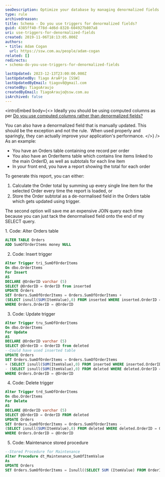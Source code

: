 ```yaml
---
seoDescription: Optimize your database by managing denormalized fields with triggers to enhance query performance.
type: rule
archivedreason:
title: Schema - Do you use triggers for denormalized fields?
guid: 4385ff40-f78d-4d6d-8328-604927b807a8
uri: use-triggers-for-denormalized-fields
created: 2019-11-06T18:13:05.000Z
authors:
- title: Adam Cogan
  url: https://ssw.com.au/people/adam-cogan
related: []
redirects:
- schema-do-you-use-triggers-for-denormalized-fields

lastUpdated: 2023-12-13T23:00:00.000Z
lastUpdatedBy: Tiago AraÃºjo [SSW]
lastUpdatedByEmail: tiagov8@gmail.com
createdBy: TiagoAraujo
createdByEmail: TiagoAraujo@ssw.com.au
isArchived: false
---
```


<introEmbed
  body={<>
Ideally you should be using computed columns as per [Do you use computed columns rather than denormalized fields?](/use-computed-columns-rather-than-denormalized-fields)

You can also have a denormalized field that is manually updated. This should be the exception and not the rule.  When used properly and sparingly, they can actually improve your application's performance.
  </>}
/>
As an example:

* You have an Orders table containing one record per order
* You also have an OrderItems table which contains line items linked to the main OrderID, as well as subtotals for each line item
* In your front end, you have a report showing the total for each order

To generate this report, you can either:

1. Calculate the Order total by summing up every single line item for the selected Order every time the report is loaded, or
2. Store the Order subtotal as a de-normalised field in the Orders table which gets updated using trigger.

The second option will save me an expensive JOIN query each time because you can just tack the denormalised field onto the end of my SELECT query.

1. Code: Alter Orders table

```sql
ALTER TABLE Orders
ADD SumOfOrderItems money NULL
```

2. Code: Insert trigger

```sql
Alter Trigger tri_SumOfOrderItems
On dbo.OrderItems
For Insert
AS
DECLARE @OrderID varchar (5)
SELECT @OrderID = OrderID from inserted
UPDATE Orders
SET Orders.SumOfOrderItems = Orders.SumOfOrderItems +
(SELECT isnull(SUM(ItemValue),0) FROM inserted WHERE inserted.OrderID = Orders.OrderID)
WHERE Orders.OrderID = @OrderID
```

3. Code: Update trigger

```sql
Alter Trigger tru_SumOfOrderItems
On dbo.OrderItems
For Update
AS
DECLARE @OrderID varchar (5)
SELECT @OrderID = OrderID from deleted
--Could have used inserted table
UPDATE Orders
SET Orders.SumOfOrderItems = Orders.SumOfOrderItems
+ (SELECT isnull(SUM(ItemValue),0) FROM inserted WHERE inserted.OrderID = Orders.OrderID)
- (SELECT isnull(SUM(ItemValue),0) FROM deleted WHERE deleted.OrderID = Orders.OrderID)
WHERE Orders.OrderID = @OrderID
```

4. Code: Delete trigger

```sql
Alter Trigger trd_SumOfOrderItems
On dbo.OrderItems
For Delete
AS
DECLARE @OrderID varchar (5)
SELECT @OrderID = OrderID FROM deleted
UPDATE Orders
SET Orders.SumOfOrderItems = Orders.SumOfOrderItems -
(SELECT isnull(SUM(ItemValue),0) FROM deleted WHERE deleted.OrderID = Orders.OrderID)
WHERE Orders.OrderID = @OrderID
```

5. Code: Maintenance stored procedure

```sql
--Stored Procedure for Maintenance
Alter Procedure dt_Maintenance_SumOfItemValue
As
UPDATE Orders
SET Orders.SumOfOrderItems = Isnull((SELECT SUM (ItemValue) FROM OrderItems WHERE OrderItems.OrderID = Orders.OrderID),0)
```
